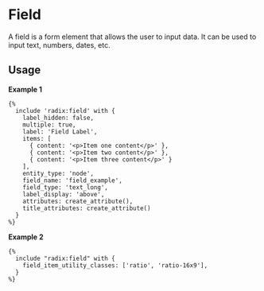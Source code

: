 # Field

A field is a form element that allows the user to input data. It can be used to input text, numbers, dates, etc.

## Usage

**Example 1**
```twig
{%
  include 'radix:field' with {
    label_hidden: false,
    multiple: true,
    label: 'Field Label',
    items: [
      { content: '<p>Item one content</p>' },
      { content: '<p>Item two content</p>' },
      { content: '<p>Item three content</p>' }
    ],
    entity_type: 'node',
    field_name: 'field_example',
    field_type: 'text_long',
    label_display: 'above',
    attributes: create_attribute(),
    title_attributes: create_attribute()
  }
%}
```

**Example 2**
```twig
{%
  include "radix:field" with {
    field_item_utility_classes: ['ratio', 'ratio-16x9'],
  }
%}
```
